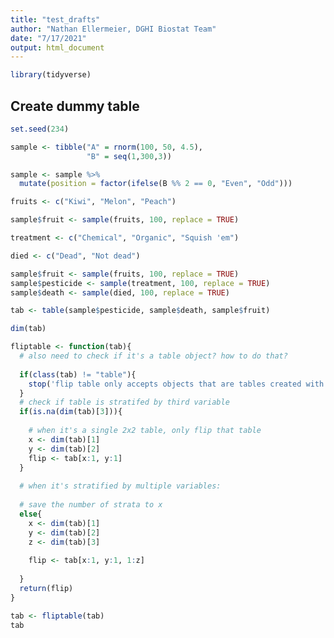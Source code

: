 ```yaml
---
title: "test_drafts"
author: "Nathan Ellermeier, DGHI Biostat Team"
date: "7/17/2021"
output: html_document
---
```


```r
library(tidyverse)
```


## Create dummy table
```r
set.seed(234)

sample <- tibble("A" = rnorm(100, 50, 4.5),
                 "B" = seq(1,300,3))

sample <- sample %>%
  mutate(position = factor(ifelse(B %% 2 == 0, "Even", "Odd")))

fruits <- c("Kiwi", "Melon", "Peach")

sample$fruit <- sample(fruits, 100, replace = TRUE)

treatment <- c("Chemical", "Organic", "Squish 'em")

died <- c("Dead", "Not dead")

sample$fruit <- sample(fruits, 100, replace = TRUE)
sample$pesticide <- sample(treatment, 100, replace = TRUE)
sample$death <- sample(died, 100, replace = TRUE)
```

```r
tab <- table(sample$pesticide, sample$death, sample$fruit)
```

```r
dim(tab)
```


```r
fliptable <- function(tab){
  # also need to check if it's a table object? how to do that?
  
  if(class(tab) != "table"){
    stop('flip table only accepts objects that are tables created with function table()')
  }
  # check if table is stratifed by third variable
  if(is.na(dim(tab)[3])){
    
    # when it's a single 2x2 table, only flip that table
    x <- dim(tab)[1]
    y <- dim(tab)[2]
    flip <- tab[x:1, y:1]
  }
  
  # when it's stratified by multiple variables:
  
  # save the number of strata to x
  else{
    x <- dim(tab)[1]
    y <- dim(tab)[2]
    z <- dim(tab)[3]
  
    flip <- tab[x:1, y:1, 1:z]
  
  }
  return(flip)
}
```

```r
tab <- fliptable(tab)
tab
```







